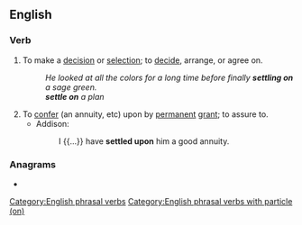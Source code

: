 ==English==

===Verb===
{{head|en|verb}}

# To make a [[decision]] or [[selection]]; to [[decide]], arrange, or agree on.
#: ''He looked at all the colors for a long time before finally '''settling on''' a sage green.''
#: '''''settle on''' a plan''
# To [[confer]] (an annuity, etc) upon by [[permanent]] [[grant]]; to assure to. {{q|Compare {{m|en|settle||formally, legally secure}}.}}
#* Addison:
#*: I {{...}} have '''settled upon''' him a good annuity.

===Anagrams===
* {{l|en|notelets}}

[[Category:English phrasal verbs]]
[[Category:English phrasal verbs with particle (on)]]